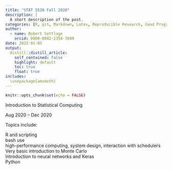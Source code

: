 ```yaml
---
title: "STAT 5526 Fall 2020"
description: |
  A short description of the post.
categories: [R, git, Markdown, Latex, Reproducible Research, Good Programming Practices, Keras, Python, HPC]
author:
  - name: Robert Settlage
    orcid: 0000-0002-1354-7609
date: 2022-01-05
output:
  distill::distill_article:
    self_contained: false
    highlight: default
    toc: true
    float: true
includes:
  \usepackage{amsmath}
---
```



```r
knitr::opts_chunk$set(echo = FALSE)
```

Introduction to Statistical Computing  

Aug 2020 – Dec 2020  

Topics include:  

R and scripting  
bash use  
high-performance computing, system design, interaction with schedulers  
Very basic introduction to Monte Carlo  
Introduction to neural networks and Keras  
Python  

